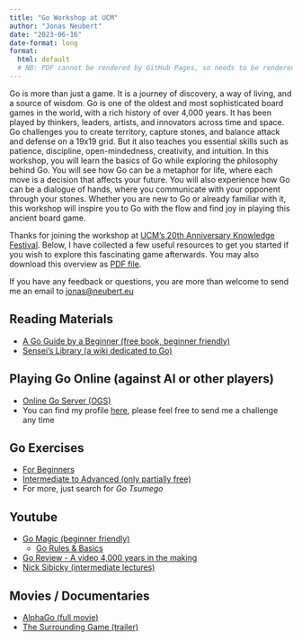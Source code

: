 ```yaml
---
title: "Go Workshop at UCM"
author: "Jonas Neubert"
date: "2023-06-16"
date-format: long
format:
  html: default
  # NB: PDF cannot be rendered by GitHub Pages, so needs to be rendered and uploaded manually to be updated
---
```


::: {.callout-note title="Workshop Description" collapse="true" appearance="simple"}
Go is more than just a game. It is a journey of discovery, a way of living, and a source of wisdom. Go is one of the oldest and most sophisticated board games in the world, with a rich history of over 4,000 years. It has been played by thinkers, leaders, artists, and innovators across time and space. Go challenges you to create territory, capture stones, and balance attack and defense on a 19x19 grid. But it also teaches you essential skills such as patience, discipline, open-mindedness, creativity, and intuition. In this workshop, you will learn the basics of Go while exploring the philosophy behind Go. You will see how Go can be a metaphor for life, where each move is a decision that affects your future. You will also experience how Go can be a dialogue of hands, where you communicate with your opponent through your stones. Whether you are new to Go or already familiar with it, this workshop will inspire you to Go with the flow and find joy in playing this ancient board game.
:::

Thanks for joining the workshop at [UCM's 20th Anniversary Knowledge Festival](https://www.maastrichtuniversity.nl/ucm-anniversary-workshops). Below, I have collected a few useful resources to get you started if you wish to explore this fascinating game afterwards. You may also download this overview as [PDF file](/go_workshop_UCM.pdf).

If you have any feedback or questions, you are more than welcome to send me an email to [jonas@neubert.eu](mailto:jonas@neubert.eu)

## Reading Materials

- [A Go Guide by a Beginner (free book, beginner friendly)](https://www.gobook.eu)
- [Sensei's Library (a wiki dedicated to Go)](https://senseis.xmp.net)

## Playing Go Online (against AI or other players)

- [Online Go Server (OGS)](https://online-go.com)
- You can find my profile [here](https://online-go.com/user/view/1325965), please feel free to send me a challenge any time

## Go Exercises

- [For Beginners](https://online-go.com/learn-to-play-go/)
- [Intermediate to Advanced (only partially free)](https://gomagic.org/go-problems/)
- For more, just search for *Go Tsumego*

## Youtube

- [Go Magic (beginner friendly)](https://www.youtube.com/@GoMagic)
  - [Go Rules & Basics](https://www.youtube.com/playlist?list=PL4DLlaT_bvDG5y6WSfXU8cQsTsb4o3YnT)
- [Go Review - A video 4,000 years in the making](https://www.youtube.com/watch?v=RRBjN8empIs)
- [Nick Sibicky (intermediate lectures)](https://www.youtube.com/@NickSibicky)


## Movies / Documentaries

- [AlphaGo (full movie)](https://www.youtube.com/watch?v=WXuK6gekU1Y)
- [The Surrounding Game (trailer)](https://www.youtube.com/watch?v=QyfWChDhtu0)
